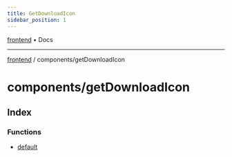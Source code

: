 ```yaml
---
title: GetDownloadIcon
sidebar_position: 1
---
```


[frontend](./getDownloadIcon/../..) • Docs

***

[frontend](./getDownloadIcon/../..) / components/getDownloadIcon

# components/getDownloadIcon

## Index

### Functions

- [default](./getDownloadIcon/functions/default)
